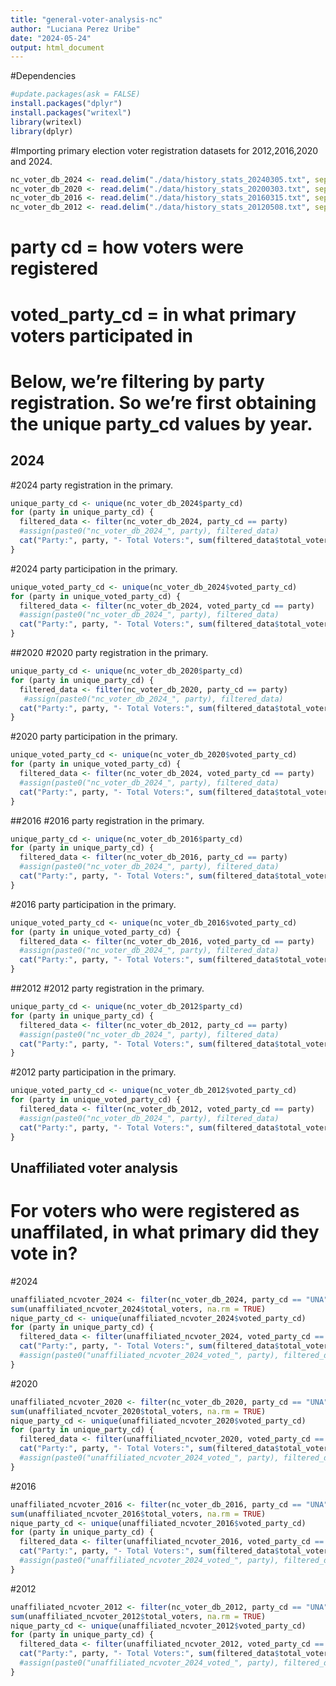 ```yaml
---
title: "general-voter-analysis-nc"
author: "Luciana Perez Uribe"
date: "2024-05-24"
output: html_document
---
```


#Dependencies

```r
#update.packages(ask = FALSE)
install.packages("dplyr")
install.packages("writexl")
library(writexl)
library(dplyr)
```

#Importing primary election voter registration datasets for 2012,2016,2020 and 2024. 

```r
nc_voter_db_2024 <- read.delim("./data/history_stats_20240305.txt", sep = "\t")
nc_voter_db_2020 <- read.delim("./data/history_stats_20200303.txt", sep = "\t")
nc_voter_db_2016 <- read.delim("./data/history_stats_20160315.txt", sep = "\t")
nc_voter_db_2012 <- read.delim("./data/history_stats_20120508.txt", sep = "\t")
```

# party cd = how voters were registered 
# voted_party_cd = in what primary voters participated in 

# Below, we're filtering by party registration. So we're first obtaining the unique party_cd values by year. 


## 2024 
#2024 party registration in the primary. 

```r
unique_party_cd <- unique(nc_voter_db_2024$party_cd)
for (party in unique_party_cd) {
  filtered_data <- filter(nc_voter_db_2024, party_cd == party)
  #assign(paste0("nc_voter_db_2024_", party), filtered_data)
  cat("Party:", party, "- Total Voters:", sum(filtered_data$total_voters, na.rm = TRUE), "\n")
}
```

#2024 party participation in the primary. 

```r
unique_voted_party_cd <- unique(nc_voter_db_2024$voted_party_cd)
for (party in unique_voted_party_cd) {
  filtered_data <- filter(nc_voter_db_2024, voted_party_cd == party)
  #assign(paste0("nc_voter_db_2024_", party), filtered_data)
  cat("Party:", party, "- Total Voters:", sum(filtered_data$total_voters, na.rm = TRUE), "\n")
} 
```




##2020 
#2020 party registration in the primary. 

```r
unique_party_cd <- unique(nc_voter_db_2020$party_cd)
for (party in unique_party_cd) {
  filtered_data <- filter(nc_voter_db_2020, party_cd == party)
   #assign(paste0("nc_voter_db_2024_", party), filtered_data)
  cat("Party:", party, "- Total Voters:", sum(filtered_data$total_voters, na.rm = TRUE), "\n")
}
```


#2020 party participation in the primary. 

```r
unique_voted_party_cd <- unique(nc_voter_db_2020$voted_party_cd)
for (party in unique_voted_party_cd) {
  filtered_data <- filter(nc_voter_db_2024, voted_party_cd == party)
  #assign(paste0("nc_voter_db_2024_", party), filtered_data)
  cat("Party:", party, "- Total Voters:", sum(filtered_data$total_voters, na.rm = TRUE), "\n")
} 
```



##2016
#2016 party registration in the primary. 

```r
unique_party_cd <- unique(nc_voter_db_2016$party_cd)
for (party in unique_party_cd) {
  filtered_data <- filter(nc_voter_db_2016, party_cd == party)
  #assign(paste0("nc_voter_db_2024_", party), filtered_data)
  cat("Party:", party, "- Total Voters:", sum(filtered_data$total_voters, na.rm = TRUE), "\n")
}
```


#2016 party participation in the primary. 

```r
unique_voted_party_cd <- unique(nc_voter_db_2016$voted_party_cd)
for (party in unique_voted_party_cd) {
  filtered_data <- filter(nc_voter_db_2016, voted_party_cd == party)
  #assign(paste0("nc_voter_db_2024_", party), filtered_data)
  cat("Party:", party, "- Total Voters:", sum(filtered_data$total_voters, na.rm = TRUE), "\n")
} 
```



##2012 
#2012 party registration in the primary. 

```r
unique_party_cd <- unique(nc_voter_db_2012$party_cd)
for (party in unique_party_cd) {
  filtered_data <- filter(nc_voter_db_2012, party_cd == party)
  #assign(paste0("nc_voter_db_2024_", party), filtered_data)
  cat("Party:", party, "- Total Voters:", sum(filtered_data$total_voters, na.rm = TRUE), "\n")
}
```

#2012 party participation in the primary. 

```r
unique_voted_party_cd <- unique(nc_voter_db_2012$voted_party_cd)
for (party in unique_voted_party_cd) {
  filtered_data <- filter(nc_voter_db_2012, voted_party_cd == party)
  #assign(paste0("nc_voter_db_2024_", party), filtered_data)
  cat("Party:", party, "- Total Voters:", sum(filtered_data$total_voters, na.rm = TRUE), "\n")
} 
```



## Unaffiliated voter analysis 
# For voters who were registered as unaffilated, in what primary did they vote in? 


#2024
```r
unaffiliated_ncvoter_2024 <- filter(nc_voter_db_2024, party_cd == "UNA")
sum(unaffiliated_ncvoter_2024$total_voters, na.rm = TRUE)
nique_party_cd <- unique(unaffiliated_ncvoter_2024$voted_party_cd)
for (party in unique_party_cd) {
  filtered_data <- filter(unaffiliated_ncvoter_2024, voted_party_cd == party)
  cat("Party:", party, "- Total Voters:", sum(filtered_data$total_voters, na.rm = TRUE), "\n")
  #assign(paste0("unaffiliated_ncvoter_2024_voted_", party), filtered_data)
}
```

#2020
```r
unaffiliated_ncvoter_2020 <- filter(nc_voter_db_2020, party_cd == "UNA")
sum(unaffiliated_ncvoter_2020$total_voters, na.rm = TRUE)
nique_party_cd <- unique(unaffiliated_ncvoter_2020$voted_party_cd)
for (party in unique_party_cd) {
  filtered_data <- filter(unaffiliated_ncvoter_2020, voted_party_cd == party)
  cat("Party:", party, "- Total Voters:", sum(filtered_data$total_voters, na.rm = TRUE), "\n")
  #assign(paste0("unaffiliated_ncvoter_2024_voted_", party), filtered_data)
}
```

#2016
```r
unaffiliated_ncvoter_2016 <- filter(nc_voter_db_2016, party_cd == "UNA")
sum(unaffiliated_ncvoter_2016$total_voters, na.rm = TRUE)
nique_party_cd <- unique(unaffiliated_ncvoter_2016$voted_party_cd)
for (party in unique_party_cd) {
  filtered_data <- filter(unaffiliated_ncvoter_2016, voted_party_cd == party)
  cat("Party:", party, "- Total Voters:", sum(filtered_data$total_voters, na.rm = TRUE), "\n")
  #assign(paste0("unaffiliated_ncvoter_2024_voted_", party), filtered_data)
}
```

#2012
```r
unaffiliated_ncvoter_2012 <- filter(nc_voter_db_2012, party_cd == "UNA")
sum(unaffiliated_ncvoter_2012$total_voters, na.rm = TRUE)
nique_party_cd <- unique(unaffiliated_ncvoter_2012$voted_party_cd)
for (party in unique_party_cd) {
  filtered_data <- filter(unaffiliated_ncvoter_2012, voted_party_cd == party)
  cat("Party:", party, "- Total Voters:", sum(filtered_data$total_voters, na.rm = TRUE), "\n")
  #assign(paste0("unaffiliated_ncvoter_2024_voted_", party), filtered_data)
}
```

